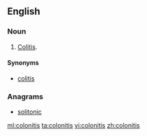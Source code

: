 ==English==

===Noun===
{{en-noun|-}}

# {{obsolete}} [[colitis|Colitis]].

====Synonyms====
* [[colitis]]

===Anagrams===
* [[solitonic#English|solitonic]]

[[ml:colonitis]]
[[ta:colonitis]]
[[vi:colonitis]]
[[zh:colonitis]]